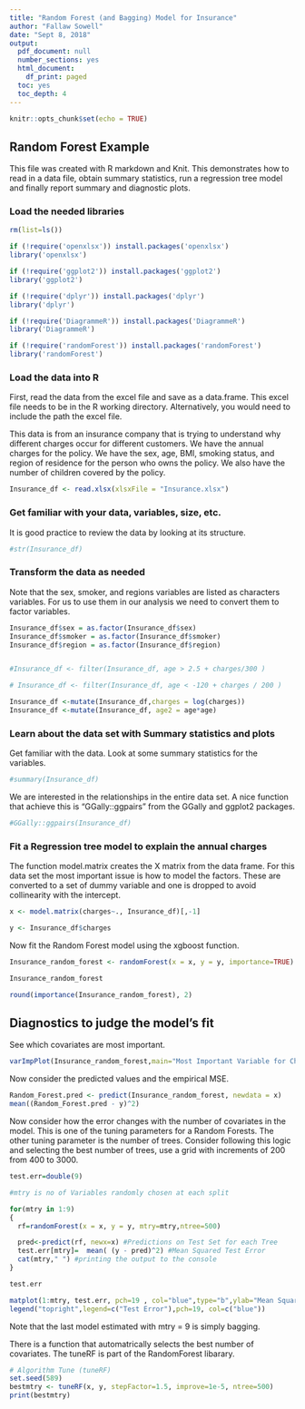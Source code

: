 ---
title: "Random Forest (and Bagging) Model for Insurance"
author: "Fallaw Sowell"
date: "Sept 8, 2018"
output:
  pdf_document: null
  number_sections: yes
  html_document:
    df_print: paged
  toc: yes
  toc_depth: 4
---

```{r setup, include=FALSE, warning=FALSE}
knitr::opts_chunk$set(echo = TRUE)
```

\tableofcontents 
\newpage

## Random Forest Example 

This file was created with R markdown and Knit.  This demonstrates how to read in a data file, obtain summary statistics, run a regression tree model and finally report summary and diagnostic plots.    

### Load the needed libraries

```{r load libraries, message=FALSE, warning=FALSE}

rm(list=ls())

if (!require('openxlsx')) install.packages('openxlsx')
library('openxlsx')

if (!require('ggplot2')) install.packages('ggplot2')
library('ggplot2')

if (!require('dplyr')) install.packages('dplyr')
library('dplyr')

if (!require('DiagrammeR')) install.packages('DiagrammeR')
library('DiagrammeR')

if (!require('randomForest')) install.packages('randomForest')
library('randomForest')

```

### Load the data into R

First, read the data from the excel file and save as a data.frame.   This excel file needs to be in the R working directory.   Alternatively, you would need to include the path the excel file.  

This data is from an insurance company that is trying to understand why different charges occur for different customers.   We have the annual charges for the policy.  We have the sex, age, BMI, smoking status, and region of residence for the person who owns the policy.  We also have the number of children covered by the policy.   

```{r Read the data, echo=TRUE }
Insurance_df <- read.xlsx(xlsxFile = "Insurance.xlsx")
```

###  Get familiar with your data, variables, size, etc. 

It is good practice to review the data by looking at its structure.  

```{r Look at the structure of the data.frame}
#str(Insurance_df)
```

###  Transform the data as needed

Note that the sex, smoker, and regions variables are listed as characters variables.  For us to use them in our analysis we need to convert them to factor variables. 

```{r converte character variables to factors}
Insurance_df$sex = as.factor(Insurance_df$sex)
Insurance_df$smoker = as.factor(Insurance_df$smoker)
Insurance_df$region = as.factor(Insurance_df$region)


#Insurance_df <- filter(Insurance_df, age > 2.5 + charges/300 )

# Insurance_df <- filter(Insurance_df, age < -120 + charges / 200 )

Insurance_df <-mutate(Insurance_df,charges = log(charges)) 
Insurance_df <-mutate(Insurance_df, age2 = age*age) 
```

### Learn about the data set with Summary statistics and plots

Get familiar with the data. Look at some summary statistics for the variables.

```{r summary statistics}
#summary(Insurance_df)
```

We are interested in the relationships in the entire data set.  A nice function that achieve this is "GGally::ggpairs" from the GGally and ggplot2 packages. 

```{r GGally_ggpairs, message=FALSE, warning=FALSE}
#GGally::ggpairs(Insurance_df)
```

### Fit a Regression tree model to explain the annual charges


The function model.matrix creates the X matrix from the data frame.
For this data set the most important issue is how to model the factors.
These are converted to a set of dummy variable and one is dropped to 
avoid collinearity with the intercept.

```{r data_to_matrix}
x <- model.matrix(charges~., Insurance_df)[,-1]

y <- Insurance_df$charges
```

Now fit the Random Forest model using the xgboost function. 
```{r fit_random_forest_model}

Insurance_random_forest <- randomForest(x = x, y = y, importance=TRUE)

Insurance_random_forest

round(importance(Insurance_random_forest), 2)
```



## Diagnostics to judge the model's fit


See which covariates are most important.

```{r importance_random_forest}

varImpPlot(Insurance_random_forest,main="Most Important Variable for Charges")
```



Now consider the predicted values and the empirical MSE. 
```{r Calculate_MSE}
Random_Forest.pred <- predict(Insurance_random_forest, newdata = x)
mean((Random_Forest.pred - y)^2)
```


Now consider how the error changes with the number of covariates in the model. This is one of the tuning parameters for a Random Forests.  The other tuning parameter is the number of trees.  Consider following this logic and selecting the best number of trees, use a grid with increments of 200 from 400 to 3000. 

```{r  number_or_regressors}

test.err=double(9)

#mtry is no of Variables randomly chosen at each split

for(mtry in 1:9) 
{
  rf=randomForest(x = x, y = y, mtry=mtry,ntree=500) 

  pred<-predict(rf, newx=x) #Predictions on Test Set for each Tree
  test.err[mtry]=  mean( (y - pred)^2) #Mean Squared Test Error
  cat(mtry," ") #printing the output to the console
}

test.err

matplot(1:mtry, test.err, pch=19 , col="blue",type="b",ylab="Mean Squared Error",xlab="Number of Predictors Considered at each Split")
legend("topright",legend=c("Test Error"),pch=19, col=c("blue"))
```
Note that the last model estimated with mtry = 9 is simply bagging. 


There is a function that automatrically selects the best number of covariates.
The tuneRF is part of the RandomForest libarary.  

```{r best_mtry_automatic}

# Algorithm Tune (tuneRF)
set.seed(589)
bestmtry <- tuneRF(x, y, stepFactor=1.5, improve=1e-5, ntree=500)
print(bestmtry)
```